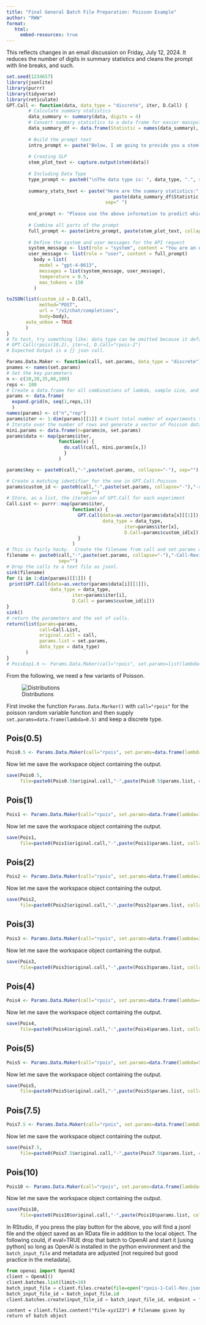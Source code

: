 ```yaml
---
title: "Final General Batch File Preparation: Poisson Example"
author: "RWW"
format: 
   html:
     embed-resources: true
---
```


This reflects changes in an email discussion on Friday, July 12, 2024.  It reduces the number of digits in summary statistics and cleans the prompt with line breaks, and such.

```r
set.seed(1234657)
library(jsonlite)
library(purrr)
library(tidyverse)
library(reticulate)
GPT.Call <- function(data, data_type = "discrete", iter, D.Call) {
        # Calculate summary statistics
        data_summary <- summary(data, digits = 4)
        # Convert summary statistics to a data frame for easier manipulation
        data_summary_df <- data.frame(Statistic = names(data_summary), Value = as.vector(data_summary))
        
        # Build the prompt text
        intro_prompt <- paste("Below, I am going to provide you a stem-and-leaf-plot of a variable and the summary statistics for that variable. I would like you to tell me which distribution you think generated the data.", sep="")
        
        # Creating SLP
        stem_plot_text <- capture.output(stem(data))
        
        # Including Data Type
        type_prompt <- paste0("\nThe data type is: ", data_type, ".", sep="")
        
        summary_stats_text <- paste("Here are the summary statistics:",
                                       paste(data_summary_df$Statistic, "=", data_summary_df$Value, collapse = "; "), type_prompt, 
                                    sep=" ")
        
        end_prompt <- "Please use the above information to predict which distribution generated the data. Please do not provide an explanation in your response. Please only state the name of the distribution in one word. Do not include the word 'distribution' following the name of the predicted distribution. Indeed, please read your response after writing it and ensure that you only provide the name of the distribution in your response."
        
        # Combine all parts of the prompt
        full_prompt <- paste(intro_prompt, paste(stem_plot_text, collapse = "\n"), summary_stats_text, end_prompt, sep="\n\n")
        
        # Define the system and user messages for the API request
        system_message <- list(role = "system", content = "You are an expert in statistics and data science.")
        user_message <- list(role = "user", content = full_prompt)
          body = list(
            model = "gpt-4-0613",
            messages = list(system_message, user_message),
            temperature = 0.5,
            max_tokens = 150
          )        

toJSON(list(custom_id = D.Call, 
            method="POST", 
            url = "/v1/chat/completions", 
            body=body), 
       auto_unbox = TRUE
       )
}
# To test, try something like: data_type can be omitted because it defaults to discrete
# GPT.Call(rpois(10,2), iter=1, D.Call="rpois-2")
# Expected Output is a {} json call.
```

```r
Params.Data.Maker <- function(call, set.params, data_type = "discrete") {
pnames <- names(set.params)
# Set the key parameters
n <- c(10,20,35,60,100)
reps <- 100
# Create a data.frame for all combinations of lambda, sample size, and repetition [of lambda sample size]
params <- data.frame(
  expand.grid(n, seq(1,reps,1))
  )
names(params) <- c("n","rep")
params$iter <- 1:dim(params)[[1]] # Count total number of experiments to pass
# Iterate over the number of rows and generate a vector of Poisson data given lambda and size; a tidy for-loop
mini.params <- data.frame(n=params$n, set.params)
params$data <- map(params$iter, 
                   function(x) { 
                     do.call(call, mini.params[x,]) 
                     }
                   )

params$key <- paste0(call,"-",paste(set.params, collapse="-"), sep="")

# Create a matching identifier for the one in GPT.Call.Poisson
params$custom_id <- paste0(call,"-",paste(set.params, collapse="-"),"-request-",params$iter, 
                           sep="")
# Store, as a list, the iteration of GPT.Call for each experiment
Call.List <- purrr::map(params$iter, 
                        function(x) {
                          GPT.Call(data=as.vector(params$data[x][[1]]),
                                   data_type = data_type,
                                           iter=params$iter[x], 
                                           D.Call=params$custom_id[x])
                          }
                        )
# This is fairly hacky.  Create the filename from call and set.params and then use a sink to capture prints of the GPT.Call function.  Because set.parms can be vector-valued, we need to collapse it.
filename <- paste0(call,"-",paste(set.params, collapse="-"),"-Call-Revised.jsonl", 
                   sep="")
# Drop the calls to a text file as jsonl.
sink(filename)
for (i in 1:dim(params)[[1]]) {
 print(GPT.Call(data=as.vector(params$data[i][[1]]), 
                data_type = data_type,
                        iter=params$iter[i], 
                        D.Call = params$custom_id[i]))  
}
sink()
# return the parameters and the set of calls.
return(list(params=params, 
            call=Call.List,
            original.call = call,
            params.list = set.params,
            data_type = data_type)
       )
}
# PoisExp1.6 <- Params.Data.Maker(call="rpois", set.params=list(lambda=1.6))
```

From the following, we need a few variants of Poisson.

![Distributions](./../../Distributions-to-Add.png) 

First invoke the function `Params.Data.Marker()` with `call="rpois"` for the poisson random variable function and then supply `set.params=data.frame(lambda=0.5)` and keep a discrete type.

## Pois(0.5)

```r
Pois0.5 <- Params.Data.Maker(call="rpois", set.params=data.frame(lambda=0.5), data_type = "discrete")
```

Now let me save the workspace object containing the output.

```r
save(Pois0.5, 
     file=paste0(Pois0.5$original.call,"-",paste(Pois0.5$params.list, collapse="-"),".RData", sep=""))
```

## Pois(1)

```r
Pois1 <- Params.Data.Maker(call="rpois", set.params=data.frame(lambda=1L), data_type = "discrete")
```

Now let me save the workspace object containing the output.

```r
save(Pois1, 
     file=paste0(Pois1$original.call,"-",paste(Pois1$params.list, collapse="-"),".RData", sep=""))
```

## Pois(2)

```r
Pois2 <- Params.Data.Maker(call="rpois", set.params=data.frame(lambda=2L), data_type = "discrete")
```

Now let me save the workspace object containing the output.

```r
save(Pois2, 
     file=paste0(Pois2$original.call,"-",paste(Pois2$params.list, collapse="-"),".RData", sep=""))
```

## Pois(3)

```r
Pois3 <- Params.Data.Maker(call="rpois", set.params=data.frame(lambda=3L), data_type = "discrete")
```

Now let me save the workspace object containing the output.

```r
save(Pois3, 
     file=paste0(Pois3$original.call,"-",paste(Pois3$params.list, collapse="-"),".RData", sep=""))
```

## Pois(4)

```r
Pois4 <- Params.Data.Maker(call="rpois", set.params=data.frame(lambda=4L), data_type = "discrete")
```

Now let me save the workspace object containing the output.

```r
save(Pois4, 
     file=paste0(Pois4$original.call,"-",paste(Pois4$params.list, collapse="-"),".RData", sep=""))
```

## Pois(5)

```r
Pois5 <- Params.Data.Maker(call="rpois", set.params=data.frame(lambda=5L), data_type = "discrete")
```

Now let me save the workspace object containing the output.

```r
save(Pois5, 
     file=paste0(Pois5$original.call,"-",paste(Pois5$params.list, collapse="-"),".RData", sep=""))
```

## Pois(7.5)

```r
Pois7.5 <- Params.Data.Maker(call="rpois", set.params=data.frame(lambda=7.5), data_type = "discrete")
```

Now let me save the workspace object containing the output.

```r
save(Pois7.5, 
     file=paste0(Pois7.5$original.call,"-",paste(Pois7.5$params.list, collapse="-"),".RData", sep=""))
```

## Pois(10)

```r
Pois10 <- Params.Data.Maker(call="rpois", set.params=data.frame(lambda=10L), data_type = "discrete")
```

Now let me save the workspace object containing the output.

```r
save(Pois10, 
     file=paste0(Pois10$original.call,"-",paste(Pois10$params.list, collapse="-"),".RData", sep=""))
```

In RStudio, if you press the play button for the above, you will find a jsonl file and the object saved as an RData file in addition to the local object.  The following could, if eval=TRUE drop that batch to OpenAI and start it [using python] so long as OpenAI is installed in the python environment and the `batch_input_file` and metadata are adjusted [not required but good practice in the metadata].  

```python
from openai import OpenAI
client = OpenAI()
client.batches.list(limit=10)
batch_input_file = client.files.create(file=open("rpois-1-Call-Rev.jsonl", "rb"), purpose = "batch")
batch_input_file_id = batch_input_file.id
client.batches.create(input_file_id = batch_input_file_id, endpoint = "/v1/chat/completions", completion_window="24h", metadata = {"description":"poisson [1]"})
```

```
content = client.files.content("file-xyz123") # filename given by return of batch object
```

